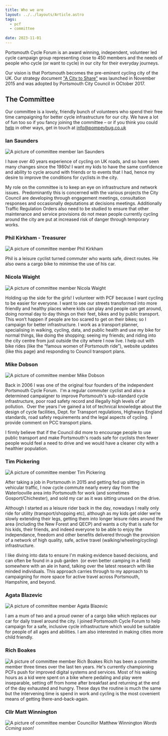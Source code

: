 ```yaml
---
title: Who we are
layout: ../../layouts/Article.astro
tags:
  - pcf
  - committee
  
date: 2023-11-01
---
```






Portsmouth Cycle Forum is an award winning, independent, volunteer led cycle campaign group representing close to 450 members and the needs of people who cycle (or want to cycle) in our city for their everyday journeys.

Our vision is that Portsmouth becomes the pre-eminent cycling city of the UK.  Our strategy document ["A City to Share"](/a-city-to-share) was launched in November 2015 and was adopted by Portsmouth City Council in OCtober 2017. 

## The Committee

Our committee is a lovely, friendly bunch of volunteers who spend their free time campaigning for better cycle infrastructure for our city. We have a lot of fun too so if you fancy joining the committee – or if you think you could [help](/help) in other ways, get in touch at [info@pompeybug.co.uk](mailto:info@pompeybug.co.uk)

### Ian Saunders

<Image
  src={imgian}
  alt="A picture of committee member Ian Saunders"
  class="floater"
/>

I have over 40 years experience of cycling on UK roads, and so have seen many changes since the 1980s! I want my kids to have the same confidence and ability to cycle around with friends or to events that I had, hence my desire to improve the conditions for cyclists in the city.

My role on the committee is to keep an eye on infrastructure and network issues.  Predominantly this is concerned with the various projects the City Council are developing through engagement meetings, consultation responses and occasionally deputations at decisions meetings. Additionally Traffic Regulation Orders also need to be studied to ensure that other maintenance and service provisions do not mean people currently cycling around the city are put at increased risk of danger through temporary works.


### Phil Kirkham - Treasurer

<Image
  src={imgphil}
  alt="A picture of committee member Phil Kirkham"
  class="floater"
/>

Phil is a leisure cyclist turned commuter who wants safe, direct routes. He also owns a cargo bike to minimise the use of his car.

### Nicola Waight

<Image
  src={imgnicola}
  alt="A picture of committee member Nicola Waight"
  class="floater"
/>

Holding up the side for the girls! I volunteer with PCF because I want cycling to be easier for everyone. I want to see our streets transformed into more friendly and healthy places where kids can play and people can get around, doing normal day to day things on their feet, bikes and by public transport. This won’t happen if people are too scared to get on their bikes; so I campaign for better infrastructure. I work as a transport planner, specialising in walking, cycling, data, and public health and use my bike for normal things, like doing the shopping; seeing my friends; and riding into the city centre from just outside the city where I now live. I help out with bike rides (like the “famous women of Portsmouth ride”), website updates (like this page) and responding to Council transport plans.

### Mike Dobson

<Image
  src={imgmike}
  alt="A picture of committee member Mike Dobson"
  class="floater"
/>

Back in 2006 I was one of the original four founders of the independent Portsmouth Cycle Forum.  I'm a regular commuter cyclist and also a determined campaigner to improve Portsmouth's sub-standard cycle infrastructure, poor road safety record and illegally high levels of air pollution.  Over the years I've gained a lot of technical knowledge about the design of cycle facilities, Dept. for Transport regulations, Highways England standards, road safety requirements and the legal aspects of cycling.  I provide comment on PCC transport plans.

I firmly believe that if the Council did more to encourage people to use public transport and make Portsmouth's roads safe for cyclists then fewer people would feel a need to drive and we would have a cleaner city with a healthier population.

### Tim Pickering

<Image
  src={imgtim}
  alt="A picture of committee member Tim Pickering"
  class="floater"
/>

After taking a job in Portsmouth in 2015 and getting fed up sitting in vehicular traffic, I now cycle commute nearly every day from the Waterlooville area into Portsmouth for work (and sometimes Gosport/Chichester), and sold my car as it was sitting unused on the drive.

Although I started as a leisure rider back in the day, nowadays I really only ride for utility (transport/shopping etc), although as my kids get older we’re slowly extending their legs, getting them into longer leisure rides around the area (including the New Forest and QECP) and wants a city that is safe for his kids, their friends, and indeed everyone to be able to enjoy the independance, freedom and other benefits delivered through the provision of a network of high quality, safe, active travel (walking/wheeling/cycling) infrastructure.

I like diving into data to ensure I'm making evidence based decisions, and can often be found in a pub garden  (or even better camping in a field) somewhere with an ale in hand, talking over the latest research with like minded individuals. This approach carries through to my approach to campaigning for more space for active travel across Portsmouth, Hampshire, and beyond.

### Agata Blazevic

<Image
  src={imgagata}
  alt="A picture of committee member Agata Blazevic"
  class="floater"
/>

I am a mum of two and a proud owner of a cargo bike which replaces our car for daily travel around the city. I joined Portsmouth Cycle Forum to help campaign for a safe, inclusive cycle infrastructure which would be suitable for people of all ages and abilities. I am also interested in making cities more child friendly.

### Rich Boakes

<Image
  src={imgrich}
  alt="A picture of committee member Rich Boakes"
  class="floater"
/>
Rich has been a committe member three times over the last ten years. He's currently
championing PCFs push for improved digital systems and services. Most of his waking
hours as a kid were spent on a bike where pedaling and play were inseparable, setting
off from home after breakfast and returning at the end of the day exhausted and hungry.
These days the routine is much the same but the intervening time is spend in work
and cycling is the most covenient means of getting there-and-back-again.

### Cllr Matt Winnington

<Image
  src={imgmatt}
  alt="A picture of committee member Councillor Matthew Winnington"
  class="floater"
/>
_Words Ccming soon!_